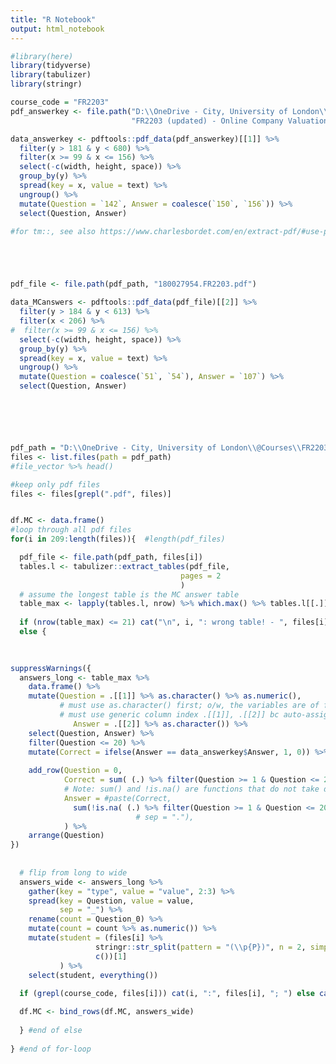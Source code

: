 ```yaml
---
title: "R Notebook"
output: html_notebook
---
```




```r

#library(here)
library(tidyverse)
library(tabulizer)
library(stringr)

course_code = "FR2203"
pdf_answerkey <- file.path("D:\\OneDrive - City, University of London\\@Courses\\FR2203\\! Exam, test, tutorials",
                           "FR2203 (updated) - Online Company Valuation Answers - May 2020.pdf")

data_answerkey <- pdftools::pdf_data(pdf_answerkey)[[1]] %>% 
  filter(y > 181 & y < 680) %>% 
  filter(x >= 99 & x <= 156) %>% 
  select(-c(width, height, space)) %>% 
  group_by(y) %>% 
  spread(key = x, value = text) %>% 
  ungroup() %>% 
  mutate(Question = `142`, Answer = coalesce(`150`, `156`)) %>% 
  select(Question, Answer) 

#for tm::, see also https://www.charlesbordet.com/en/extract-pdf/#use-pdftoolspdf_text





pdf_file <- file.path(pdf_path, "180027954.FR2203.pdf")

data_MCanswers <- pdftools::pdf_data(pdf_file)[[2]] %>% 
  filter(y > 184 & y < 613) %>% 
  filter(x < 206) %>% 
#  filter(x >= 99 & x <= 156) %>% 
  select(-c(width, height, space)) %>% 
  group_by(y) %>% 
  spread(key = x, value = text) %>% 
  ungroup() %>% 
  mutate(Question = coalesce(`51`, `54`), Answer = `107`) %>% 
  select(Question, Answer) 






pdf_path = "D:\\OneDrive - City, University of London\\@Courses\\FR2203\\! Xchg\\allScripts"
files <- list.files(path = pdf_path)
#file_vector %>% head()

#keep only pdf files
files <- files[grepl(".pdf", files)]


df.MC <- data.frame()
#loop through all pdf files
for(i in 209:length(files)){  #length(pdf_files)

  pdf_file <- file.path(pdf_path, files[i])
  tables.l <- tabulizer::extract_tables(pdf_file, 
                                      pages = 2
                                      )
  # assume the longest table is the MC answer table
  table_max <- lapply(tables.l, nrow) %>% which.max() %>% tables.l[[.]]
  
  if (nrow(table_max) <= 21) cat("\n", i, ": wrong table! - ", files[i], "\n")
  else {

    
  
suppressWarnings({  
  answers_long <- table_max %>% 
    data.frame() %>% 
    mutate(Question = .[[1]] %>% as.character() %>% as.numeric(),  
           # must use as.character() first; o/w, the variables are of factor type
           # must use generic column index .[[1]], .[[2]] bc auto-assigned variables can be X1, V1 w/o certainty
              Answer = .[[2]] %>% as.character()) %>% 
    select(Question, Answer) %>% 
    filter(Question <= 20) %>% 
    mutate(Correct = ifelse(Answer == data_answerkey$Answer, 1, 0)) %>% 
    
    add_row(Question = 0, 
            Correct = sum( (.) %>% filter(Question >= 1 & Question <= 20) %>% select(Correct)),
            # Note: sum() and !is.na() are functions that do not take dataframe as an input and thus cannot follow %>%)
            Answer = #paste(Correct,
              sum(!is.na( (.) %>% filter(Question >= 1 & Question <= 20) %>% select(Answer))),
                            # sep = "."),
            ) %>% 
    arrange(Question) 
})  
  
  
  # flip from long to wide
  answers_wide <- answers_long %>% 
    gather(key = "type", value = "value", 2:3) %>% 
    spread(key = Question, value = value,
           sep = "_") %>% 
    rename(count = Question_0) %>% 
    mutate(count = count %>% as.numeric()) %>% 
    mutate(student = (files[i] %>% 
                   stringr::str_split(pattern = "(\\p{P})", n = 2, simplify = T) %>% 
                   c())[1]
           ) %>% 
    select(student, everything())
   
  if (grepl(course_code, files[i])) cat(i, ":", files[i], "; ") else cat("\n", i, ": wrong file! - ", files[i], "\n")

  df.MC <- bind_rows(df.MC, answers_wide)
  
  } #end of else
  
} #end of for-loop



```


